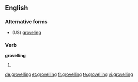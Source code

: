 ==English==

===Alternative forms===
* (US) [[groveling]]

===Verb===
'''grovelling'''

# {{British}} {{present participle of|grovel}}

[[de:grovelling]]
[[et:grovelling]]
[[fr:grovelling]]
[[te:grovelling]]
[[vi:grovelling]]